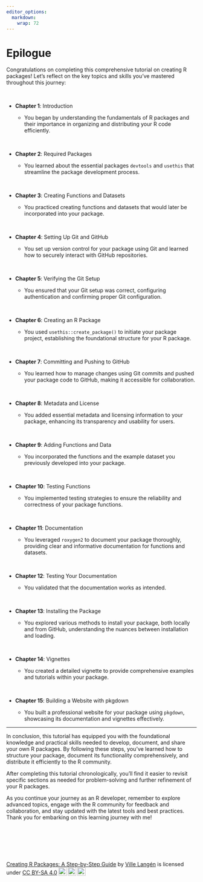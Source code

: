 ```yaml
---
editor_options: 
  markdown: 
    wrap: 72
---
```


# Epilogue

Congratulations on completing this comprehensive tutorial on creating R packages! Let's reflect on the key topics and skills you've mastered throughout this journey:

\

- **Chapter 1**: Introduction

   - You began by understanding the fundamentals of R packages and their importance in organizing and distributing your R code efficiently.

\

- **Chapter 2**: Required Packages

   - You learned about the essential packages `devtools` and `usethis` that streamline the package development process.

\

- **Chapter 3**: Creating Functions and Datasets

   - You practiced creating functions and datasets that would later be incorporated into your package.
   
\

- **Chapter 4**: Setting Up Git and GitHub

   - You set up version control for your package using Git and learned how to securely interact with GitHub repositories.

\

- **Chapter 5**: Verifying the Git Setup

   - You ensured that your Git setup was correct, configuring authentication and confirming proper Git configuration.

\

- **Chapter 6**: Creating an R Package

   - You used `usethis::create_package()` to initiate your package project, establishing the foundational structure for your R package.

\

- **Chapter 7**: Committing and Pushing to GitHub

  - You learned how to manage changes using Git commits and pushed your package code to GitHub, making it accessible for collaboration.

\

- **Chapter 8**: Metadata and License

   - You added essential metadata and licensing information to your package, enhancing its transparency and usability for users.

\

- **Chapter 9**: Adding Functions and Data

   - You incorporated the functions and the example dataset you previously developed into your package.

\

- **Chapter 10**: Testing Functions

   - You implemented testing strategies to ensure the reliability and correctness of your package functions.

\

- **Chapter 11**: Documentation

   - You leveraged `roxygen2` to document your package thoroughly, providing clear and informative documentation for functions and datasets.

\

- **Chapter 12**: Testing Your Documentation

   - You validated that the documentation works as intended.

\

- **Chapter 13**: Installing the Package

   - You explored various methods to install your package, both locally and from GitHub, understanding the nuances between installation and loading.

\

- **Chapter 14**: Vignettes

   - You created a detailed vignette to provide comprehensive examples and tutorials within your package.

\

- **Chapter 15**: Building a Website with pkgdown

   - You built a professional website for your package using `pkgdown`, showcasing its documentation and vignettes effectively.

---

In conclusion, this tutorial has equipped you with the foundational knowledge and practical skills needed to develop, document, and share your own R packages. By following these steps, you've learned how to structure your package, document its functionality comprehensively, and distribute it efficiently to the R community.

After completing this tutorial chronologically, you'll find it easier to revisit specific sections as needed for problem-solving and further refinement of your R packages.

As you continue your journey as an R developer, remember to explore advanced topics, engage with the R community for feedback and collaboration, and stay updated with the latest tools and best practices. Thank you for embarking on this learning journey with me!




\

\

\

<p xmlns:cc="http://creativecommons.org/ns#" xmlns:dct="http://purl.org/dc/terms/">

<a property="dct:title" rel="cc:attributionURL" href="https://creating-r-packages.netlify.app">Creating
R Packages: A Step-by-Step Guide</a> by
<a rel="cc:attributionURL dct:creator" property="cc:attributionName" href="https://www.linkedin.com/in/ville-langen/">Ville
Langén</a> is licensed under
<a href="https://creativecommons.org/licenses/by-sa/4.0/?ref=chooser-v1" target="_blank" rel="license noopener noreferrer" style="display:inline-block;">CC
BY-SA
4.0<img src="https://mirrors.creativecommons.org/presskit/icons/cc.svg?ref=chooser-v1" style="height:22px!important;margin-left:3px;vertical-align:text-bottom;"/><img src="https://mirrors.creativecommons.org/presskit/icons/by.svg?ref=chooser-v1" style="height:22px!important;margin-left:3px;vertical-align:text-bottom;"/><img src="https://mirrors.creativecommons.org/presskit/icons/sa.svg?ref=chooser-v1" style="height:22px!important;margin-left:3px;vertical-align:text-bottom;"/></a>

</p>
